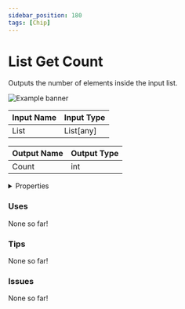```yaml
---
sidebar_position: 180
tags: [Chip]
---
```


# List Get Count

Outputs the number of elements inside the input list.



![Example banner](./assets/0493204d-9815-49a9-8c87-4dedf5ccf7e8.svg)

| Input Name | Input Type |
|-----------|-----------|
| List | List[any] |

| Output Name | Output Type |
|-----------|-----------|
| Count | int |


<details>
  <summary>Properties</summary>
  <div>
    <div>
    <table>
      <thead>
        <tr>
          <th>Is beta required?</th>
          <th>❌</th>
        </tr>
        <tr>
          <th>Is this chip a trolling risk?</th>
          <th>❌</th>
        </tr>
        <tr>
          <th>Chip UUPD</th>
          <th>._uuid</th>
        </tr>
      </thead>
    </table>
    </div>
  </div>
</details>

### Uses

None so far!

### Tips

None so far!

### Issues

None so far!